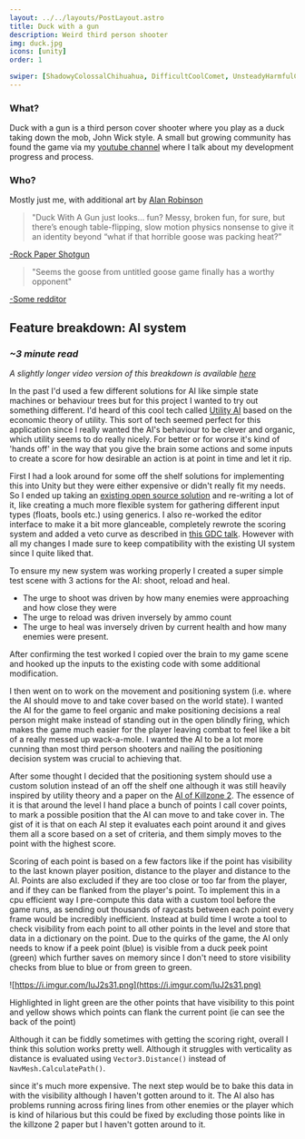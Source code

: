 ```yaml
---
layout: ../../layouts/PostLayout.astro
title: Duck with a gun
description: Weird third person shooter
img: duck.jpg
icons: [unity]
order: 1

swiper: [ShadowyColossalChihuahua, DifficultCoolComet, UnsteadyHarmfulCrocodileskink, VelvetyGaseousAkitainu,FrailFlawedBluefintuna]
---
```



### What?

Duck with a gun is a third person cover shooter where you play as a duck taking down the mob, John Wick style. A small but growing community has found the game via my [youtube channel](https://www.youtube.com/c/dookdook/) where I talk about my development progress and process.

### Who?
Mostly just me, with additional art by [Alan Robinson](https://twitter.com/arobinsonswork)


> "Duck With A Gun just looks… fun? Messy, broken fun, for sure, but there’s enough table-flipping, slow motion physics nonsense to give it an identity beyond “what if that horrible goose was packing heat?”

[-Rock Paper Shotgun](https://www.rockpapershotgun.com/2020/02/16/screenshot-saturday-sundays-letting-the-sun-set-on-windmills-androids-and-dusty-old-towers/)

>"Seems the goose from untitled goose game finally has a worthy opponent"

[-Some redditor](https://www.reddit.com/r/IndieGaming/comments/ha49ym/never_bring_a_sword_to_a_gun_fight_unless_youre_a/fv0q4aa)

## Feature breakdown: AI system

### *~3 minute read*

*A slightly longer video version of this breakdown is available [here](https://www.youtube.com/watch?v=b71GusLd4M8&t=6s)*

In the past I'd used a few different solutions for AI like simple state machines or behaviour trees but for this project I wanted to try out something different. I'd heard of this cool tech called [Utility AI](https://en.wikipedia.org/wiki/Utility_system) based on the economic theory of utility. This sort of tech seemed perfect for this application since I really wanted the AI's behaviour to be clever and organic, which utility seems to do really nicely. For better or for worse it's kind of 'hands off' in the way that you give the brain some actions and some inputs to create a score for how desirable an action is at point in time and let it rip. 

First I had a look around for some off the shelf solutions for implementing this into Unity but they were either expensive or didn't really fit my needs. So I ended up taking an [existing open source solution](https://github.com/Bartvanderkruys/utility-ai) and re-writing a lot of it, like creating a much more flexible system for gathering different input types (floats, bools etc.) using generics. I also re-worked the editor interface to make it a bit more glanceable, completely rewrote the scoring system and added a veto curve as described in [this GDC talk](https://www.gdcvault.com/play/1012410/Improving-AI-Decision-Modeling-Through). However with all my changes I made sure to keep compatibility with the existing UI system since I quite liked that.

To ensure my new system was working properly I created a super simple test scene with 3 actions for the AI: shoot, reload and heal. 

- The urge to shoot was driven by how many enemies were approaching and how close they were
- The urge to reload was driven inversely by ammo count
- The urge to heal was inversely driven by current health and how many enemies were present.

<Gfycat id="DigitalHandyFattaileddunnart"/>

After confirming the test worked I copied over the brain to my game scene and hooked up the inputs to the existing code with some additional modification. 

I then went on to work on the movement and positioning system (i.e. where the AI should move to and take cover based on the world state). I wanted the AI for the game to feel organic and make positioning decisions a real person might make instead of standing out in the open blindly firing, which makes the game much easier for the player leaving combat to feel like a bit of a really messed up wack-a-mole. I wanted the AI to be a lot more cunning than most third person shooters and nailing the positioning decision system was crucial to achieving that. 

After some thought I decided that the positioning system should use a custom solution instead of an off the shelf one although it was still heavily inspired by utility theory and a paper on the [AI of Killzone 2](https://www.cgf-ai.com/docs/straatman_remco_killzone_ai.pdf). The essence of it is that around the level I hand place a bunch of points I call cover points, to mark a possible position that the AI can move to and take cover in. The gist of it is that on each AI step it evaluates each point around it and gives them all a score based on a set of criteria, and them simply moves to the point with the highest score.

Scoring of each point is based on a few factors like if the point has visibility to the last known player position, distance to the player and distance to the AI. Points are also excluded if they are too close or too far from the player, and if they can be flanked from the player's point. To implement this in a cpu efficient way I pre-compute this data with a custom tool before the game runs, as sending out thousands of raycasts between each point every frame would be incredibly inefficient. Instead at build time I wrote a tool to check visibility from each point to all other points in the level and store that data in a dictionary on the point. Due to the quirks of the game, the AI only needs to know if a peek point (blue) is visible from a duck peek point (green) which further saves on memory since I don't need to store visibility checks from blue to blue or from green to green. 

![https://i.imgur.com/IuJ2s31.png](https://i.imgur.com/IuJ2s31.png)

Highlighted in light green are the other points that have visibility to this point and yellow shows which points can flank the current point (ie can see the back of the point)

Although it can be fiddly sometimes with getting the scoring right, overall I think this solution works pretty well. Although it struggles with verticality as distance is evaluated using  `Vector3.Distance()` instead of `NavMesh.CalculatePath()`.

since it's much more expensive. The next step would be to bake this data in with the visibility although I haven't gotten around to it. The AI also has problems running across firing lines from other enemies or the player which is kind of hilarious but this could be fixed by excluding those points like in the killzone 2 paper but I haven't gotten around to it. 

<Gfycat id="VelvetyGaseousAkitainu"/>